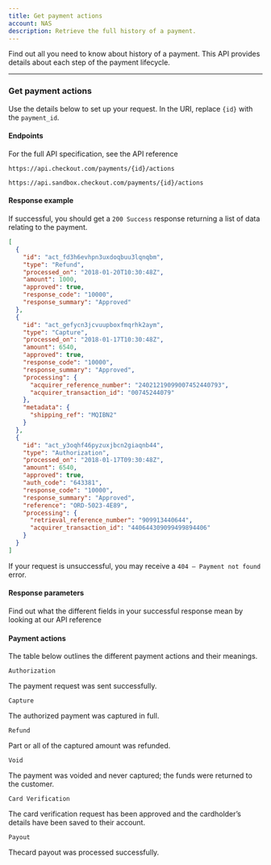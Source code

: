 ```yaml
---
title: Get payment actions
account: NAS
description: Retrieve the full history of a payment.
---
```


Find out all you need to know about history of a payment. This API provides details about each step of the payment lifecycle.

---

### Get payment actions

Use the details below to set up your request. In the URI, replace `{id}` with the `payment_id`.

#### Endpoints

For the full API specification, see the <ExternalLink href="https://api-reference.checkout.com/preview/crusoe/" target="_blank">API reference</ExternalLink>

<tabs>
<tab title="Live">
<LineCodeWrapper type="get">

`https://api.checkout.com/payments/{id}/actions`

</LineCodeWrapper>
</tab>
<tab title="Sandbox">
<LineCodeWrapper type="get">

`https://api.sandbox.checkout.com/payments/{id}/actions`

</LineCodeWrapper>
</tab>
</tabs>

#### Response example

If successful, you should get a `200 Success` response returning a list of data relating to the payment.

```json
[
  {
    "id": "act_fd3h6evhpn3uxdoqbuu3lqnqbm",
    "type": "Refund",
    "processed_on": "2018-01-20T10:30:48Z",
    "amount": 1000,
    "approved": true,
    "response_code": "10000",
    "response_summary": "Approved"
  },
  {
    "id": "act_gefycn3jcvuupboxfmqrhk2aym",
    "type": "Capture",
    "processed_on": "2018-01-17T10:30:48Z",
    "amount": 6540,
    "approved": true,
    "response_code": "10000",
    "response_summary": "Approved",
    "processing": {
      "acquirer_reference_number": "24021219099007452440793",
      "acquirer_transaction_id": "00745244079"
    },
    "metadata": {
      "shipping_ref": "MQIBN2"
    }
  },
  {
    "id": "act_y3oqhf46pyzuxjbcn2giaqnb44",
    "type": "Authorization",
    "processed_on": "2018-01-17T09:30:48Z",
    "amount": 6540,
    "approved": true,
    "auth_code": "643381",
    "response_code": "10000",
    "response_summary": "Approved",
    "reference": "ORD-5023-4E89",
    "processing": {
      "retrieval_reference_number": "909913440644",
      "acquirer_transaction_id": "440644309099499894406"
    }
  }
]
```

<TipBox variant="info">

If your request is unsuccessful, you may receive a `404 – Payment not found` error.

</TipBox>

#### Response parameters

Find out what the different fields in your successful response mean by looking at our <ExternalLink href="https://api-reference.checkout.com/preview/crusoe/" target="_blank">API reference</ExternalLink>

#### Payment actions

The table below outlines the different payment actions and their meanings.

<Table>
<TableRow>
<TableCell>

`Authorization`

</TableCell>
<TableCell>

The payment request was sent successfully.

</TableCell>
</TableRow>
<TableRow>
<TableCell>

`Capture`

</TableCell>
<TableCell>

The authorized payment was captured in full.

</TableCell>
</TableRow>
<TableRow>
<TableCell>

`Refund`

</TableCell>
<TableCell>

Part or all of the captured amount was refunded.

</TableCell>
</TableRow>
<TableRow>
<TableCell>

`Void`

</TableCell>
<TableCell>

The payment was voided and never captured; the funds were returned to the customer.

</TableCell>
</TableRow>
<TableRow>
<TableCell>

`Card Verification`

</TableCell>
<TableCell>

The card verification request has been approved and the cardholder’s details have been saved to their account.

</TableCell>
</TableRow>
<TableRow>
<TableCell>

`Payout`

</TableCell>
<TableCell>

Thecard payout was processed successfully.

</TableCell>
</TableRow>
</Table>
